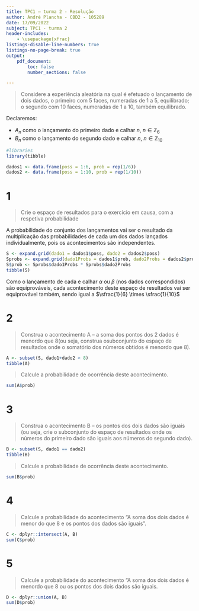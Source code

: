 ```yaml
---
title: TPC1 – turma 2 - Resolução
author: André Plancha - CBD2 - 105289
date: 17/09/2022
subject: TPC1 - turma 2
header-includes:
    - \usepackage{xfrac}
listings-disable-line-numbers: true
listings-no-page-break: true
output:
    pdf_document:
        toc: false
        number_sections: false

---
```


> Considere a experiência aleatória na qual é efetuado o lançamento de dois dados, o primeiro com 5 faces, numeradas de 1 a 5, equilibrado; o segundo com 10 faces, numeradas de 1 a 10, também equilibrado.

Declaremos:

* $A_n$ como o lançamento do primeiro dado e calhar $n$, $n \in \mathbb{Z}_6$
* $B_n$ como o lançamento do segundo dado e calhar $n$, $n \in \mathbb{Z}_{10}$
```r
#libraries
library(tibble)

dados1 <- data.frame(poss = 1:6, prob = rep(1/6))
dados2 <- data.frame(poss = 1:10, prob = rep(1/10))
```

# 1
> Crie o espaço de resultados para o exercício em causa, com a respetiva probabilidade

A probabilidade do conjunto dos lançamentos vai ser o resultado da multiplicação das probabilidades de cada um dos dados lançados individualmente, pois os acontecimentos são independentes.
```r
S <- expand.grid(dado1 = dados1$poss, dado2 = dados2$poss)
Sprobs <- expand.grid(dado1Probs = dados1$prob, dado2Probs = dados2$prob)
S$prob <- Sprobs$dado1Probs * Sprobs$dado2Probs
tibble(S)
```
Como o lançamento de cada e calhar $\alpha$ ou $\beta$ (nos dados correspondidos) são equiprováveis, cada acontecimento deste espaço de resultados vai ser equiprovável também, sendo igual a $\sfrac{1}{6} \times \sfrac{1}{10}$

# 2
> Construa o acontecimento A – a soma dos pontos dos 2 dados é menordo que 8(ou seja, construa osubconjunto do espaço de resultados onde o somatório dos números obtidos é menordo que 8).
```r
A <- subset(S, dado1+dado2 < 8)
tibble(A)
```

> Calcule a probabilidade de ocorrência deste acontecimento.

```r
sum(A$prob)
```

# 3
> Construa o acontecimento B – os pontos dos dois dados são iguais (ou seja, crie o subconjunto do espaço de resultados onde os números do primeiro dado são iguais aos números do segundo dado).

```r
B <- subset(S, dado1 == dado2)
tibble(B)
```

> Calcule a probabilidade de ocorrência deste acontecimento.

```r
sum(B$prob)
```

# 4
> Calcule a probabilidade do acontecimento “A soma dos dois dados é menor do que 8 e os pontos dos dados são iguais”.
```r
C <- dplyr::intersect(A, B)
sum(C$prob)
```
# 5
> Calcule a probabilidade do acontecimento “A soma dos dois dados é menordo que 8 ou os pontos dos dois dados são iguais.
```r
D <- dplyr::union(A, B)
sum(D$prob)
```